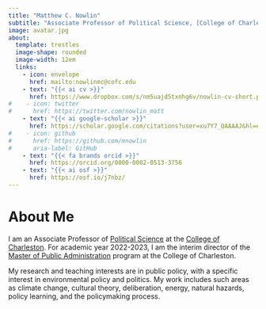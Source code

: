```yaml
---
title: "Matthew C. Nowlin"
subtitle: "Associate Professor of Political Science, [College of Charleston](https://cofc.edu/)"
image: avatar.jpg
about: 
  template: trestles
  image-shape: rounded
  image-width: 12em
  links:
    - icon: envelope
      href: mailto:nowlinmc@cofc.edu
    - text: "{{< ai cv >}}"
      href: https://www.dropbox.com/s/nm5uajd5txnhg6v/nowlin-cv-short.pdf?dl=0
#    - icon: twitter
#      href: https://twitter.com/nowlin_matt
    - text: "{{< ai google-scholar >}}"
      href: https://scholar.google.com/citations?user=xu7Y7_QAAAAJ&hl=en
#    - icon: github
#      href: https://github.com/mnowlin
#      aria-label: GitHub
    - text: "{{< fa brands orcid >}}"
      href: https://orcid.org/0000-0002-0513-3756
    - text: "{{< ai osf >}}"
      href: https://osf.io/j7nbz/
---
```


# About Me 

I am an Associate Professor of [Political Science](http://polisci.cofc.edu/) at the [College of Charleston](http://cofc.edu/). For academic year 2022-2023, I am the interim director of the [Master of Public Administration](https://puba.cofc.edu/) program at the College of Charleston.  

My research and teaching interests are in public policy, with a specific interest in environmental policy and politics. My work includes such areas as climate change, cultural theory, deliberation, energy, natural hazards, policy learning, and the policymaking process.

